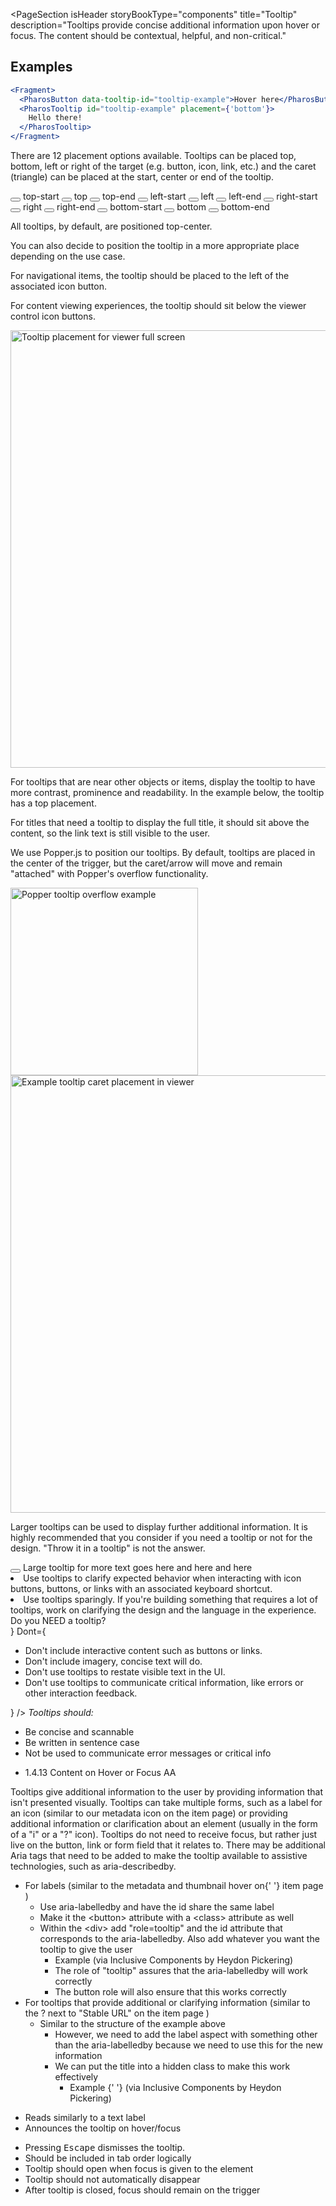 

<PageSection
  isHeader
  storyBookType="components"
  title="Tooltip"
  description="Tooltips provide concise additional information upon hover or focus. The content should be
  contextual, helpful, and non-critical."
></PageSection>

## Examples

```jsx live
<Fragment>
  <PharosButton data-tooltip-id="tooltip-example">Hover here</PharosButton>
  <PharosTooltip id="tooltip-example" placement={'bottom'}>
    Hello there!
  </PharosTooltip>
</Fragment>
```

<PageSection topMargin title="Usage">
  <PageSection subSectionLevel={1} title="Placement">
    <p>
      There are 12 placement options available. Tooltips can be placed top, bottom, left or right of
      the target (e.g. button, icon, link, etc.) and the caret (triangle) can be placed at the
      start, center or end of the tooltip.
    </p>
    <Canvas>
      <div className="tooltip-example__container">
        <button data-tooltip-id="my-top-start-tooltip" className="tooltip-example__target">
          <PharosIcon name="info-inverse"></PharosIcon>
        </button>
        <PharosTooltip id="my-top-start-tooltip" open placement="top-start">
          top-start
        </PharosTooltip>
        <button data-tooltip-id="my-top-tooltip" className="tooltip-example__target">
          <PharosIcon name="info-inverse"></PharosIcon>
        </button>
        <PharosTooltip id="my-top-tooltip" open placement="top">
          top
        </PharosTooltip>
        <button data-tooltip-id="my-top-end-tooltip" className="tooltip-example__target">
          <PharosIcon name="info-inverse"></PharosIcon>
        </button>
        <PharosTooltip id="my-top-end-tooltip" open placement="top-end">
          top-end
        </PharosTooltip>
        <button data-tooltip-id="my-left-start-tooltip" className="tooltip-example__target">
          <PharosIcon name="info-inverse"></PharosIcon>
        </button>
        <PharosTooltip id="my-left-start-tooltip" open placement="left-start">
          left-start
        </PharosTooltip>
        <button data-tooltip-id="my-left-tooltip" className="tooltip-example__target">
          <PharosIcon name="info-inverse"></PharosIcon>
        </button>
        <PharosTooltip id="my-left-tooltip" open placement="left">
          left
        </PharosTooltip>
        <button data-tooltip-id="my-left-end-tooltip" className="tooltip-example__target">
          <PharosIcon name="info-inverse"></PharosIcon>
        </button>
        <PharosTooltip id="my-left-end-tooltip" open placement="left-end">
          left-end
        </PharosTooltip>
        <button data-tooltip-id="my-right-start-tooltip" className="tooltip-example__target">
          <PharosIcon name="info-inverse"></PharosIcon>
        </button>
        <PharosTooltip id="my-right-start-tooltip" open placement="right-start">
          right-start
        </PharosTooltip>
        <button data-tooltip-id="my-right-tooltip" className="tooltip-example__target">
          <PharosIcon name="info-inverse"></PharosIcon>
        </button>
        <PharosTooltip id="my-right-tooltip" open placement="right">
          right
        </PharosTooltip>
        <button data-tooltip-id="my-right-end-tooltip" className="tooltip-example__target">
          <PharosIcon name="info-inverse"></PharosIcon>
        </button>
        <PharosTooltip id="my-right-end-tooltip" open placement="right-end">
          right-end
        </PharosTooltip>
        <button data-tooltip-id="my-bottom-start-tooltip" className="tooltip-example__target">
          <PharosIcon name="info-inverse"></PharosIcon>
        </button>
        <PharosTooltip id="my-bottom-start-tooltip" open placement="bottom-start">
          bottom-start
        </PharosTooltip>
        <button data-tooltip-id="my-bottom-tooltip" className="tooltip-example__target">
          <PharosIcon name="info-inverse"></PharosIcon>
        </button>
        <PharosTooltip id="my-bottom-tooltip" open placement="bottom">
          bottom
        </PharosTooltip>
        <button data-tooltip-id="my-bottom-end-tooltip" className="tooltip-example__target">
          <PharosIcon name="info-inverse"></PharosIcon>
        </button>
        <PharosTooltip id="my-bottom-end-tooltip" open placement="bottom-end">
          bottom-end
        </PharosTooltip>
      </div>
    </Canvas>
    <PageSection subSectionLevel={2} title="Where should I place the tooltip?">
      <p>All tooltips, by default, are positioned top-center.</p>
      <p>
        You can also decide to position the tooltip in a more appropriate place depending on the use
        case.
      </p>
      <PageSection subSectionLevel={3} title="Navigational">
        <p>
          For navigational items, the tooltip should be placed to the left of the associated icon
          button.
        </p>
      </PageSection>
      <PageSection subSectionLevel={3} title="Icon toolbar">
        <p>
          For content viewing experiences, the tooltip should sit below the viewer control icon
          buttons.
        </p>
        <img
          src={tooltipViewer}
          alt="Tooltip placement for viewer full screen"
          className="pharos-storybook__image"
          width="700"
        />
      </PageSection>
      <PageSection subSectionLevel={3} title="Icon buttons">
        <p>
          For tooltips that are near other objects or items, display the tooltip to have more
          contrast, prominence and readability. In the example below, the tooltip has a top
          placement.
        </p>
      </PageSection>
      <PageSection subSectionLevel={3} title="Longer titles">
        <p>
          For titles that need a tooltip to display the full title, it should sit above the content,
          so the link text is still visible to the user.
        </p>
      </PageSection>
      <PageSection subSectionLevel={3} title="Caret placement">
        <p>
          We use <PharosLink href="https://popper.js.org/">Popper.js</PharosLink> to position our
          tooltips. By default, tooltips are placed in the center of the trigger, but the
          caret/arrow will move and remain "attached" with Popper's overflow functionality.
        </p>
        <img
          src={tooltipOverflow}
          alt="Popper tooltip overflow example"
          className="pharos-storybook__image"
          width="300"
        />
        <img
          src={tooltipViewerTwo}
          alt="Example tooltip caret placement in viewer"
          className="pharos-storybook__image"
          width="700"
        />
      </PageSection>
    </PageSection>
  </PageSection>
  <PageSection subSectionLevel={1} title="Longer content">
    <p>
      Larger tooltips can be used to display further additional information. It is highly
      recommended that you consider if you need a tooltip or not for the design. "Throw it in a
      tooltip" is not the answer.
    </p>
    <Canvas>
      <div className="tooltip-example__container">
        <button data-tooltip-id="my-large-tooltip" className="tooltip-example__target">
          <PharosIcon name="info-inverse"></PharosIcon>
        </button>
        <PharosTooltip id="my-large-tooltip" open>
          Large tooltip for more text goes here and here and here
        </PharosTooltip>
      </div>
    </Canvas>
  </PageSection>
</PageSection>

<PageSection title="Best practices">
  <BestPractices
    Do={
      <ul>
        <li>
          Use tooltips to clarify expected behavior when interacting with icon buttons, buttons, or
          links with an associated keyboard shortcut.
        </li>
        <li>
          Use tooltips sparingly. If you're building something that requires a lot of tooltips, work
          on clarifying the design and the language in the experience. Do you NEED a tooltip?
        </li>
      </ul>
    }
    Dont={
      <ul>
        <li>Don't include interactive content such as buttons or links.</li>
        <li>Don't include imagery, concise text will do.</li>
        <li>Don't use tooltips to restate visible text in the UI.</li>
        <li>
          Don't use tooltips to communicate critical information, like errors or other interaction
          feedback.
        </li>
      </ul>
    }
  />
</PageSection>

<PageSection title="Content guidelines">
  <em>Tooltips should:</em>
  <ul>
    <li>Be concise and scannable</li>
    <li>Be written in sentence case</li>
    <li>Not be used to communicate error messages or critical info</li>
  </ul>
</PageSection>

<PageSection title="Accessibility">
  <PageSection subSectionLevel={1} title="Relevant WCAG guidelines">
    <ul>
      <li>
        <PharosLink href="https://www.w3.org/WAI/WCAG21/Understanding/content-on-hover-or-focus.html">
          1.4.13 Content on Hover or Focus AA
        </PharosLink>
      </li>
    </ul>
  </PageSection>
  <PageSection subSectionLevel={1} title="Importance">
    Tooltips give additional information to the user by providing information that isn't presented
    visually. Tooltips can take multiple forms, such as a label for an icon (similar to our metadata
    icon on the item page) or providing additional information or clarification about an element
    (usually in the form of a "i" or a "?" icon). Tooltips do not need to receive focus, but rather
    just live on the button, link or form field that it relates to. There may be additional Aria
    tags that need to be added to make the tooltip available to assistive technologies, such as
    aria-describedby.
  </PageSection>
  <PageSection subSectionLevel={1} title="Code expectations">
    <ul>
      <li>
        For labels (similar to the metadata and thumbnail hover on{' '}
        <PharosLink href="https://www.jstor.org/stable/24562158?seq=1#metadata_info_tab_contents">
          item page
        </PharosLink>
        ) <ul>
          <li> Use aria-labelledby and have the id share the same label</li>
          <li> Make it the &lt;button&gt; attribute with a &lt;class&gt; attribute as well</li>
          <li>
            Within the &lt;div&gt; add "role=tooltip" and the id attribute that corresponds to the
            aria-labelledby. Also add whatever you want the tooltip to give the user
            <ul>
              <li>
                <PharosLink href="https://inclusive-components.design/tooltips-toggletips/">
                  Example
                </PharosLink>
                (via Inclusive Components by Heydon Pickering)
              </li>
              <li>The role of "tooltip" assures that the aria-labelledby will work correctly</li>
              <li>The button role will also ensure that this works correctly </li>
            </ul>
          </li>
        </ul>
      </li>
      <li>
        For tooltips that provide additional or clarifying information (similar to the ? next to
        "Stable URL" on the
        <PharosLink href="https://www.jstor.org/stable/24562158?seq=1#metadata_info_tab_contents">
          item page
        </PharosLink>)<ul>
          <li>
            Similar to the structure of the example above
            <ul>
              <li>
                However, we need to add the label aspect with something other than the
                aria-labelledby because we need to use this for the new information
              </li>
              <li>
                We can put the title into a hidden class to make this work effectively
                <ul>
                  <li>
                    <PharosLink href="https://inclusive-components.design/tooltips-toggletips/">
                      Example
                    </PharosLink>{' '}
                    (via Inclusive Components by Heydon Pickering)
                  </li>
                </ul>
              </li>
            </ul>
          </li>
        </ul>
      </li>
    </ul>
  </PageSection>
  <PageSection subSectionLevel={1} title="Expected actions">
    <PageSection subSectionLevel={2} title="Screen reader">
      <ul>
        <li> Reads similarly to a text label</li>
        <li> Announces the tooltip on hover/focus </li>
      </ul>
    </PageSection>
    <PageSection subSectionLevel={2} title="Keyboard">
      <ul>
        <li>
          Pressing <kbd>Escape</kbd> dismisses the tooltip.
        </li>
        <li> Should be included in tab order logically</li>
        <li> Tooltip should open when focus is given to the element</li>
        <li> Tooltip should not automatically disappear </li>
        <li> After tooltip is closed, focus should remain on the trigger</li>
      </ul>
    </PageSection>
  </PageSection>
</PageSection>
